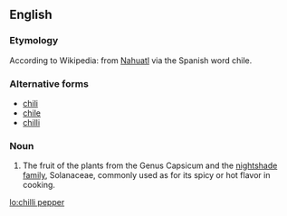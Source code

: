 ==English==
{{wikipedia}}

===Etymology===
According to Wikipedia: from [[Nahuatl]] via the Spanish word chile.

===Alternative forms===
*[[chili]]
*[[chile]]
*[[chilli]]

===Noun===
{{en-noun}}

# The fruit of the plants from the Genus Capsicum and the [[nightshade family]], Solanaceae, commonly used as for its spicy or hot flavor in cooking.

[[lo:chilli pepper]]